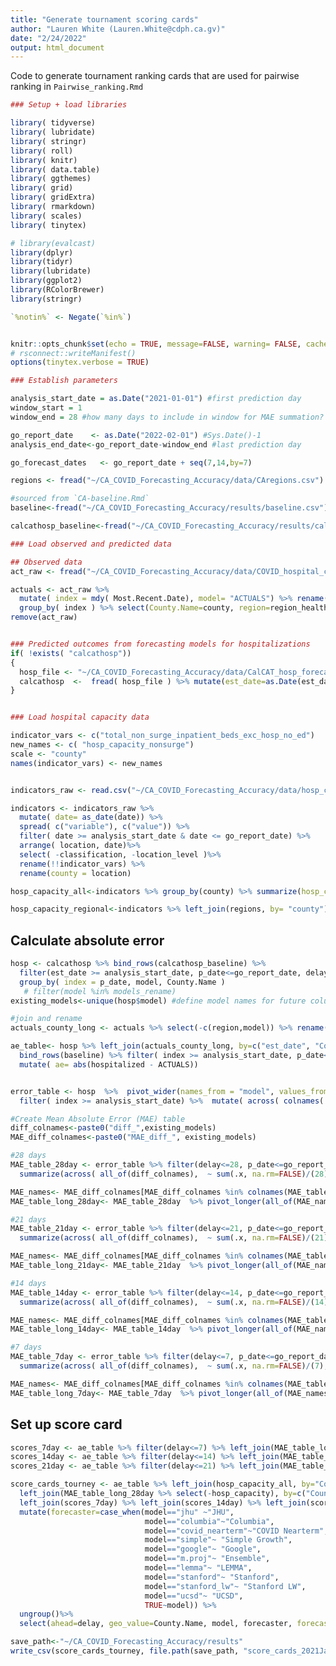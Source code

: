 ```yaml
---
title: "Generate tournament scoring cards"
author: "Lauren White (Lauren.White@cdph.ca.gv)"
date: "2/24/2022"
output: html_document
---
```

Code to generate tournament ranking cards that are used for pairwise ranking in `Pairwise_ranking.Rmd`


```r
### Setup + load libraries

library( tidyverse)
library( lubridate)
library( stringr)
library( roll)
library( knitr)
library( data.table)
library( ggthemes)
library( grid)
library( gridExtra)
library( rmarkdown)
library( scales)
library( tinytex)

# library(evalcast)
library(dplyr)
library(tidyr)
library(lubridate)
library(ggplot2)
library(RColorBrewer)
library(stringr)

`%notin%` <- Negate(`%in%`)


knitr::opts_chunk$set(echo = TRUE, message=FALSE, warning= FALSE, cache=FALSE, cache.lazy = FALSE)
# rsconnect::writeManifest()
options(tinytex.verbose = TRUE)
```

```r
### Establish parameters

analysis_start_date = as.Date("2021-01-01") #first prediction day
window_start = 1 
window_end = 28 #how many days to include in window for MAE summation?

go_report_date    <- as.Date("2022-02-01") #Sys.Date()-1 
analysis_end_date<-go_report_date-window_end #last prediction day

go_forecast_dates   <- go_report_date + seq(7,14,by=7)

regions <- fread("~/CA_COVID_Forecasting_Accuracy/data/CAregions.csv")

#sourced from `CA-baseline.Rmd`
baseline<-fread("~/CA_COVID_Forecasting_Accuracy/results/baseline.csv") %>% mutate(est_date=as.Date(est_date), p_date=as.Date(p_date), index=as.Date(index))

calcathosp_baseline<-fread("~/CA_COVID_Forecasting_Accuracy/results/calcathosp_baseline.csv") %>% mutate(est_date=as.Date(est_date), p_date=as.Date(p_date))
```

```r
### Load observed and predicted data

## Observed data
act_raw <- fread("~/CA_COVID_Forecasting_Accuracy/data/COVID_hospital_census.csv")

actuals <- act_raw %>% 
  mutate( index = mdy( Most.Recent.Date), model= "ACTUALS") %>% rename(county=County.Name) %>% left_join(regions, by= "county") %>%
  group_by( index ) %>% select(County.Name=county, region=region_healthofficer, model, index, hospitalized= COVID.19.Positive.Patients)
remove(act_raw)


### Predicted outcomes from forecasting models for hospitalizations
if( !exists( "calcathosp"))
{
  hosp_file <- "~/CA_COVID_Forecasting_Accuracy/data/CalCAT_hosp_forecasts.csv"
  calcathosp  <-  fread( hosp_file ) %>% mutate(est_date=as.Date(est_date), p_date=as.Date(p_date))
}



```

```r
### Load hospital capacity data

indicator_vars <- c("total_non_surge_inpatient_beds_exc_hosp_no_ed")
new_names <- c( "hosp_capacity_nonsurge")
scale <- "county"
names(indicator_vars) <- new_names


indicators_raw <- read.csv("~/CA_COVID_Forecasting_Accuracy/data/hosp_capacity.csv")

indicators <- indicators_raw %>% 
  mutate( date= as_date(date)) %>%
  spread( c("variable"), c("value")) %>%  
  filter( date >= analysis_start_date & date <= go_report_date) %>%
  arrange( location, date)%>%
  select( -classification, -location_level )%>%
  rename(!!indicator_vars) %>%
  rename(county = location)

hosp_capacity_all<-indicators %>% group_by(county) %>% summarize(hosp_capacity = median(hosp_capacity_nonsurge, na.rm = T)) %>% rename(County.Name=county)

hosp_capacity_regional<-indicators %>% left_join(regions, by= "county") %>% group_by(date, region_healthofficer) %>% summarize(hosp_capacity=sum(hosp_capacity_nonsurge, na.rm = T)) %>% group_by(region_healthofficer) %>% summarize(hosp_capacity = median(hosp_capacity, na.rm = T)) %>% rename(region=region_healthofficer)
```

## Calculate absolute error
```r

hosp <- calcathosp %>% bind_rows(calcathosp_baseline) %>%
  filter(est_date >= analysis_start_date, p_date<=go_report_date, delay >= window_start, county!="California") %>% rename(County.Name=county, hospitalized=estimate) %>%
  group_by( index = p_date, model, County.Name ) 
   # filter(model %in% models_rename)
existing_models<-unique(hosp$model) #define model names for future column labeling

#join and rename
actuals_county_long <- actuals %>% select(-c(region,model)) %>% rename(est_date=index, ACTUALS=hospitalized)

ae_table<- hosp %>% left_join(actuals_county_long, by=c("est_date", "County.Name")) %>%
  bind_rows(baseline) %>% filter( index >= analysis_start_date, p_date<=go_report_date) %>%
  mutate( ae= abs(hospitalized - ACTUALS)) 


error_table <- hosp  %>%  pivot_wider(names_from = "model", values_from = "hospitalized") %>% drop_na(est_date) %>% filter(est_date<=go_report_date) %>% left_join(actuals_county_long, by=c("est_date", "County.Name"))  %>%
  filter( index >= analysis_start_date) %>%  mutate( across( colnames(.)[colnames(.) %in% existing_models],  ~ abs(.x- ACTUALS), .names = "diff_{col}" )) 

#Create Mean Absolute Error (MAE) table
diff_colnames<-paste0("diff_",existing_models)
MAE_diff_colnames<-paste0("MAE_diff_", existing_models)

#28 days
MAE_table_28day <- error_table %>% filter(delay<=28, p_date<=go_report_date-28) %>% group_by(County.Name, index) %>%
  summarize(across( all_of(diff_colnames),  ~ sum(.x, na.rm=FALSE)/(28), .names = "MAE_{col}" ))

MAE_names<- MAE_diff_colnames[MAE_diff_colnames %in% colnames(MAE_table_28day)]
MAE_table_long_28day<- MAE_table_28day  %>% pivot_longer(all_of(MAE_names), names_to= "MAE_type") %>% left_join(hosp_capacity_all, by="County.Name") %>% mutate(norm_MAE_28day=value/hosp_capacity*100) %>% separate(MAE_type, sep = "MAE_diff_", c(NA, "model")) %>% rename(MAE_28day=value)

#21 days
MAE_table_21day <- error_table %>% filter(delay<=21, p_date<=go_report_date-21) %>% group_by(County.Name, index) %>%
  summarize(across( all_of(diff_colnames),  ~ sum(.x, na.rm=FALSE)/(21), .names = "MAE_{col}" ))

MAE_names<- MAE_diff_colnames[MAE_diff_colnames %in% colnames(MAE_table_21day)]
MAE_table_long_21day<- MAE_table_21day  %>% pivot_longer(all_of(MAE_names), names_to= "MAE_type") %>% left_join(hosp_capacity_all, by="County.Name") %>% mutate(norm_MAE_21day=value/hosp_capacity*100) %>% separate(MAE_type, sep = "MAE_diff_", c(NA, "model")) %>% rename(MAE_21day=value)

#14 days
MAE_table_14day <- error_table %>% filter(delay<=14, p_date<=go_report_date-14) %>% group_by(County.Name, index) %>%
  summarize(across( all_of(diff_colnames),  ~ sum(.x, na.rm=FALSE)/(14), .names = "MAE_{col}" ))

MAE_names<- MAE_diff_colnames[MAE_diff_colnames %in% colnames(MAE_table_14day)]
MAE_table_long_14day<- MAE_table_14day  %>% pivot_longer(all_of(MAE_names), names_to= "MAE_type") %>% left_join(hosp_capacity_all, by="County.Name") %>% mutate(norm_MAE_14day=value/hosp_capacity*100) %>% separate(MAE_type, sep = "MAE_diff_", c(NA, "model")) %>% rename(MAE_14day=value)

#7 days
MAE_table_7day <- error_table %>% filter(delay<=7, p_date<=go_report_date-7) %>% group_by(County.Name, index) %>%
  summarize(across( all_of(diff_colnames),  ~ sum(.x, na.rm=FALSE)/(7), .names = "MAE_{col}" ))

MAE_names<- MAE_diff_colnames[MAE_diff_colnames %in% colnames(MAE_table_7day)]
MAE_table_long_7day<- MAE_table_7day  %>% pivot_longer(all_of(MAE_names), names_to= "MAE_type") %>% left_join(hosp_capacity_all, by="County.Name") %>% mutate(norm_MAE_7day=value/hosp_capacity*100) %>% separate(MAE_type, sep = "MAE_diff_", c(NA, "model")) %>% rename(MAE_7day=value)
```

## Set up score card
```r
scores_7day <- ae_table %>% filter(delay<=7) %>% left_join(MAE_table_long_7day, by=c("County.Name", "model", "index"))  %>% select(-hosp_capacity) 
scores_14day <- ae_table %>% filter(delay<=14) %>% left_join(MAE_table_long_14day, by=c("County.Name", "model", "index")) %>% select(-hosp_capacity)
scores_21day <- ae_table %>% filter(delay<=21) %>% left_join(MAE_table_long_21day, by=c("County.Name", "model", "index")) %>% select(-hosp_capacity)

score_cards_tourney <- ae_table %>% left_join(hosp_capacity_all, by="County.Name") %>% 
  left_join(MAE_table_long_28day %>% select(-hosp_capacity), by=c("County.Name", "model", "index")) %>%
  left_join(scores_7day) %>% left_join(scores_14day) %>% left_join(scores_21day) %>% 
  mutate(forecaster=case_when(model=="jhu" ~"JHU",
                              model=="columbia"~"Columbia",
                              model=="covid_nearterm"~"COVID Nearterm",
                              model=="simple"~ "Simple Growth",
                              model=="google"~ "Google",
                              model=="m.proj"~ "Ensemble",
                              model=="lemma"~ "LEMMA",
                              model=="stanford"~ "Stanford",
                              model=="stanford_lw"~ "Stanford LW",
                              model=="ucsd"~ "UCSD",
                              TRUE~model)) %>%
  ungroup()%>%
  select(ahead=delay, geo_value=County.Name, model, forecaster, forecast_date=p_date, target_end_date=est_date, predicted=hospitalized, actual=ACTUALS, hosp_capacity, ae, MAE_7day, norm_MAE_7day, MAE_14day, norm_MAE_14day, MAE_21day, norm_MAE_21day, MAE_28day, norm_MAE_28day) %>% distinct()

```

```r
save_path<-"~/CA_COVID_Forecasting_Accuracy/results"
write_csv(score_cards_tourney, file.path(save_path, "score_cards_2021Jan1_2022Feb1_allMAE_baseline.csv" ))
```